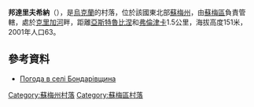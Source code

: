{{coord|51|9|15|N|34|34|54|E|scale:100000|display=title}}

'''邦達里夫希納'''（{{lang-uk|Бондарівщина}}），是[[烏克蘭|烏克蘭]]的村落，位於該國東北部[[蘇梅州|蘇梅州]]，由[[蘇梅區|蘇梅區]]負責管轄，處於[[克里加河|克里加河]]畔，距離[[亞斯特魯比涅|亞斯特魯比涅]]和[[弗倫津卡|弗倫津卡]]1.5公里，海拔高度151米，2001年人口63。

==參考資料==
* [http://weather.in.ua/ua/symskaja/1764 Погода в селі Бондарівщина] {{Wayback|url=http://weather.in.ua/ua/symskaja/1764 |date=20111219225111 }}

{{DEFAULTSORT:Бондарівщина}}
[[Category:蘇梅州村落|Category:蘇梅州村落]]
[[Category:蘇梅區村落|Category:蘇梅區村落]]


{{Sumy-geo-stub}}